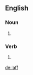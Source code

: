 ==English==

===Noun===
{{en-noun}}
# {{context|chiefly|humorous|or|for children|lang=en}} {{alternative spelling of|laugh|lang=en}}

===Verb===
{{en-verb}}
# {{context|chiefly|humorous|or|for children|lang=en}} {{alternative spelling of|laugh|lang=en}}

[[de:laff]]